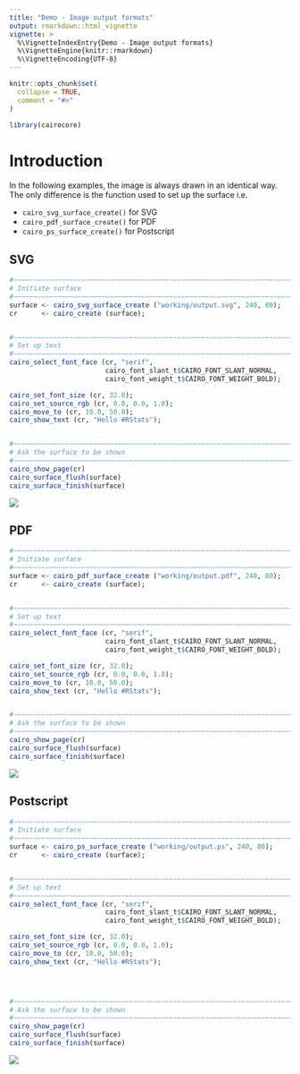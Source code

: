 ```yaml
---
title: "Demo - Image output formats"
output: rmarkdown::html_vignette
vignette: >
  %\VignetteIndexEntry{Demo - Image output formats}
  %\VignetteEngine{knitr::rmarkdown}
  %\VignetteEncoding{UTF-8}
---
```


```r
knitr::opts_chunk$set(
  collapse = TRUE,
  comment = "#>"
)
```

```r
library(cairocore)
```

# Introduction

In the following examples, the image is always drawn in an identical way.  The 
only difference is the function used to set up the surface i.e.

* `cairo_svg_surface_create()` for SVG 
* `cairo_pdf_surface_create()` for PDF
* `cairo_ps_surface_create()` for Postscript


## SVG

```r
#~~~~~~~~~~~~~~~~~~~~~~~~~~~~~~~~~~~~~~~~~~~~~~~~~~~~~~~~~~~~~~~~~~~~~~~~~~~~
# Initiate surface
#~~~~~~~~~~~~~~~~~~~~~~~~~~~~~~~~~~~~~~~~~~~~~~~~~~~~~~~~~~~~~~~~~~~~~~~~~~~~
surface <- cairo_svg_surface_create ("working/output.svg", 240, 80);
cr      <- cairo_create (surface);


#~~~~~~~~~~~~~~~~~~~~~~~~~~~~~~~~~~~~~~~~~~~~~~~~~~~~~~~~~~~~~~~~~~~~~~~~~~~~
# Set up text
#~~~~~~~~~~~~~~~~~~~~~~~~~~~~~~~~~~~~~~~~~~~~~~~~~~~~~~~~~~~~~~~~~~~~~~~~~~~~
cairo_select_font_face (cr, "serif",
                        cairo_font_slant_t$CAIRO_FONT_SLANT_NORMAL,
                        cairo_font_weight_t$CAIRO_FONT_WEIGHT_BOLD);

cairo_set_font_size (cr, 32.0);
cairo_set_source_rgb (cr, 0.0, 0.0, 1.0);
cairo_move_to (cr, 10.0, 50.0);
cairo_show_text (cr, "Hello #RStats");


#~~~~~~~~~~~~~~~~~~~~~~~~~~~~~~~~~~~~~~~~~~~~~~~~~~~~~~~~~~~~~~~~~~~~~~~~~~~~
# Ask the surface to be shown
#~~~~~~~~~~~~~~~~~~~~~~~~~~~~~~~~~~~~~~~~~~~~~~~~~~~~~~~~~~~~~~~~~~~~~~~~~~~~
cairo_show_page(cr)
cairo_surface_flush(surface)
cairo_surface_finish(surface)
```



![](image/format-svg.png)


## PDF

```r
#~~~~~~~~~~~~~~~~~~~~~~~~~~~~~~~~~~~~~~~~~~~~~~~~~~~~~~~~~~~~~~~~~~~~~~~~~~~~
# Initiate surface
#~~~~~~~~~~~~~~~~~~~~~~~~~~~~~~~~~~~~~~~~~~~~~~~~~~~~~~~~~~~~~~~~~~~~~~~~~~~~
surface <- cairo_pdf_surface_create ("working/output.pdf", 240, 80);
cr      <- cairo_create (surface);


#~~~~~~~~~~~~~~~~~~~~~~~~~~~~~~~~~~~~~~~~~~~~~~~~~~~~~~~~~~~~~~~~~~~~~~~~~~~~
# Set up text
#~~~~~~~~~~~~~~~~~~~~~~~~~~~~~~~~~~~~~~~~~~~~~~~~~~~~~~~~~~~~~~~~~~~~~~~~~~~~
cairo_select_font_face (cr, "serif",
                        cairo_font_slant_t$CAIRO_FONT_SLANT_NORMAL,
                        cairo_font_weight_t$CAIRO_FONT_WEIGHT_BOLD);

cairo_set_font_size (cr, 32.0);
cairo_set_source_rgb (cr, 0.0, 0.0, 1.0);
cairo_move_to (cr, 10.0, 50.0);
cairo_show_text (cr, "Hello #RStats");


#~~~~~~~~~~~~~~~~~~~~~~~~~~~~~~~~~~~~~~~~~~~~~~~~~~~~~~~~~~~~~~~~~~~~~~~~~~~~
# Ask the surface to be shown
#~~~~~~~~~~~~~~~~~~~~~~~~~~~~~~~~~~~~~~~~~~~~~~~~~~~~~~~~~~~~~~~~~~~~~~~~~~~~
cairo_show_page(cr)
cairo_surface_flush(surface)
cairo_surface_finish(surface)
```


![](image/format-pdf.png)

## Postscript

```r
#~~~~~~~~~~~~~~~~~~~~~~~~~~~~~~~~~~~~~~~~~~~~~~~~~~~~~~~~~~~~~~~~~~~~~~~~~~~~
# Initiate surface
#~~~~~~~~~~~~~~~~~~~~~~~~~~~~~~~~~~~~~~~~~~~~~~~~~~~~~~~~~~~~~~~~~~~~~~~~~~~~
surface <- cairo_ps_surface_create ("working/output.ps", 240, 80);
cr      <- cairo_create (surface);


#~~~~~~~~~~~~~~~~~~~~~~~~~~~~~~~~~~~~~~~~~~~~~~~~~~~~~~~~~~~~~~~~~~~~~~~~~~~~
# Set up text
#~~~~~~~~~~~~~~~~~~~~~~~~~~~~~~~~~~~~~~~~~~~~~~~~~~~~~~~~~~~~~~~~~~~~~~~~~~~~
cairo_select_font_face (cr, "serif",
                        cairo_font_slant_t$CAIRO_FONT_SLANT_NORMAL,
                        cairo_font_weight_t$CAIRO_FONT_WEIGHT_BOLD);

cairo_set_font_size (cr, 32.0);
cairo_set_source_rgb (cr, 0.0, 0.0, 1.0);
cairo_move_to (cr, 10.0, 50.0);
cairo_show_text (cr, "Hello #RStats");




#~~~~~~~~~~~~~~~~~~~~~~~~~~~~~~~~~~~~~~~~~~~~~~~~~~~~~~~~~~~~~~~~~~~~~~~~~~~~
# Ask the surface to be shown
#~~~~~~~~~~~~~~~~~~~~~~~~~~~~~~~~~~~~~~~~~~~~~~~~~~~~~~~~~~~~~~~~~~~~~~~~~~~~
cairo_show_page(cr)
cairo_surface_flush(surface)
cairo_surface_finish(surface)
```



![](image/format-ps.png)
